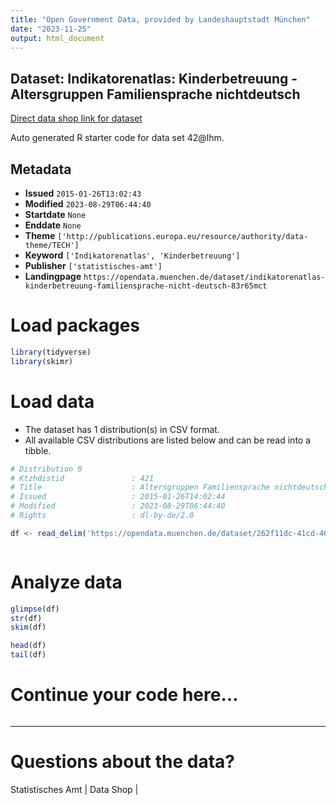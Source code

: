 ```yaml
---
title: "Open Government Data, provided by Landeshauptstadt München"
date: "2023-11-25"
output: html_document
---
```


## Dataset: Indikatorenatlas: Kinderbetreuung - Altersgruppen Familiensprache nichtdeutsch

[Direct data shop link for dataset](https://opendata.muenchen.de/dataset/indikatorenatlas-kinderbetreuung-familiensprache-nicht-deutsch-83r65mct)

Auto generated R starter code for data set 42@lhm.

## Metadata

- **Issued** `2015-01-26T13:02:43`
- **Modified** `2023-08-29T06:44:40`
- **Startdate** `None`
- **Enddate** `None`
- **Theme** `['http://publications.europa.eu/resource/authority/data-theme/TECH']`
- **Keyword** `['Indikatorenatlas', 'Kinderbetreuung']`
- **Publisher** `['statistisches-amt']`
- **Landingpage** `https://opendata.muenchen.de/dataset/indikatorenatlas-kinderbetreuung-familiensprache-nicht-deutsch-83r65mct`


# Load packages

```r

library(tidyverse)
library(skimr)

```

# Load data

-   The dataset has 1 distribution(s) in CSV format.
-   All available CSV distributions are listed below and can be read into a tibble.

```r

# Distribution 0
# Ktzhdistid               : 421
# Title                    : Altersgruppen Familiensprache nichtdeutsch
# Issued                   : 2015-01-26T14:02:44
# Modified                 : 2023-08-29T06:44:40
# Rights                   : dl-by-de/2.0

df <- read_delim('https://opendata.muenchen.de/dataset/262f11dc-41cd-4609-9b86-4f0684224aab/resource/9f489d4f-3416-4c1a-b559-0d3ca83cc91c/download/indikat_kinderbetreuung_altersgruppen_familiensprache_nichtdeutsch_280823.csv')



```

# Analyze data

```r

glimpse(df)
str(df)
skim(df)

head(df)
tail(df)

```

# Continue your code here...

```r

```

------------------------------------------------------------------------

# Questions about the data?

Statistisches Amt | Data Shop | 
